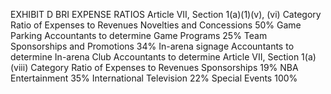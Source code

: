 EXHIBIT D
                            BRI EXPENSE RATIOS
                          Article VII, Section 1(a)(1)(v), (vi)
Category                  Ratio of Expenses to Revenues
Novelties and Concessions               50\%
Game Parking                 Accountants to determine
Game Programs                           25\%
Team Sponsorships and
     Promotions                         34\%
In-arena signage            Accountants to determine
In-arena Club               Accountants to determine
                            Article VII, Section 1(a)(viii)
Category                  Ratio of Expenses to Revenues
Sponsorships                            19\%
NBA Entertainment                       35\%
International Television                22\%
Special Events                         100\%
